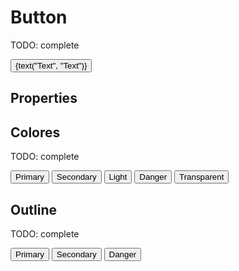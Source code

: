 

<Meta title="Atoms/Button" component={Button} />

# Button

TODO: complete

<Preview>
  <Story name="default" parameters={{ decorators: [withKnobs, withA11y] }}>
    <Button
      start="Facebook"
      end="LongArrowRight"
      apparence={select("Color", ["default", "secondary", "light"])}
      onClick={action('onClick')}
    >
      {text("Text", "Text")}
    </Button>
  </Story>
</Preview>

## Properties

<Props of={Button} />

## Colores

TODO: complete

<Preview withToolbar>
  <Story name="clases">
    <div className="separate">
      <Button apparence="primary"> Primary </Button>
      <Button apparence="secondary"> Secondary </Button>
      <Button apparence="light"> Light </Button>
      <Button apparence="danger"> Danger </Button>
      <Button apparence="transparent"> Transparent </Button>
    </div>
  </Story>
</Preview>

## Outline

TODO: complete

<Preview withToolbar>
  <Story name="outline">
    <div className="separate">
      <Button apparence="primary" outline={true}>Primary</Button>
      <Button apparence="secondary" outline={true}>Secondary</Button>
      <Button apparence="danger" outline={true}>Danger</Button>
    </div>
  </Story>
</Preview>





